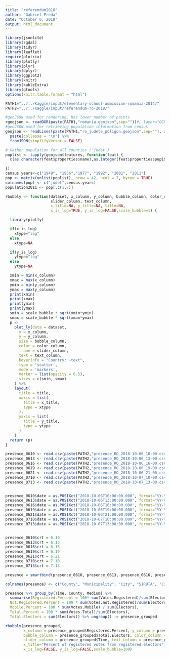 ```yaml
---
title: "referendum2018"
author: "Gabriel Preda"
date: "October 6, 2018"
output: html_document
---
```




```r
library(jsonlite)
library(rgdal)
library(tidyr)
library(leaflet)
require(plotrix)
library(plotly)
library(plyr)
library(dplyr)
library(ggplot2)
library(knitr)
library(kableExtra)
library(gtools)
options(knitr.table.format = "html") 
```


```r
PATH1="../../Kaggle/input/elementary-school-admission-romania-2014/"
PATH2="../../Kaggle/input/referendum-ro-2018/"

```



```r
#geoJSON used for rendering, has lower number of points
rgeojson <- readOGR(paste(PATH1,"romania.geojson",sep=""))#, layer="OGRGeoJSON")
#geoJSON used for retrieving population information from census
geojson <- readLines(paste(PATH1,"ro_judete_poligon.geojson",sep=""), warn = FALSE, encoding = "UTF-8") %>%
  paste(collapse = "\n") %>%
  fromJSON(simplifyVector = FALSE)
```


```r
# Gather population for all counties ('judet')
poplist <- lapply(geojson$features, function(feat) {
  c(as.character(feat$properties$name),as.integer(feat$properties$pop1948),as.integer(feat$properties$pop1956),as.integer(feat$properties$pop1977), as.integer(feat$properties$pop1992), as.integer(feat$properties$pop2002),as.integer(feat$properties$pop2011))

})
census.years<-c("1948", "1956","1977", "1992", "2001", "2011")
pop <- matrix(unlist(poplist), nrow = 42, ncol = 7, byrow = TRUE)
colnames(pop) <- c("judet",census.years)
population2011 <- pop[,c(1,7)]
``` 

```r
rbubbly <- function(dataset, x_column, y_column, bubble_column, color_column,
                    slider_column, text_column,
                    x_title=NA, y_title=NA, title=NA,
                    x_is_log=TRUE, y_is_log=FALSE,scale_bubble=1) {

  library(plotly)

  if(x_is_log)
    xtype="log"
  else
    xtype=NA

  if(y_is_log)
    ytype="log"
  else
    ytype=NA

  xmin = min(x_column)
  xmax = max(x_column)
  ymin = min(y_column)
  ymax = max(y_column)
  print(xmin)
  print(xmax)
  print(ymin)
  print(ymax)
  smin = scale_bubble * sqrt(xmin*ymin)
  smax = scale_bubble * sqrt(xmax*ymax)
  p <-
    plot_ly(data = dataset,
      x = x_column,
      y = y_column,
      size = bubble_column,
      color = color_column,
      frame = slider_column,
      text = text_column,
      hoverinfo = "Country: ~text",
      type = 'scatter',
      mode = 'markers',
      marker = list(opacity = 0.5),
      sizes = c(smin, smax)
    ) %>%
    layout(
      title = title,
      xaxis = list(
        title = x_title,
        type = xtype
      ),
      yaxis = list(
        title = y_title,
        type = ytype
      )
    )
  return (p)
}

```

```r
presence_0610 <- read.csv(paste(PATH2,"presence_RO_2018-10-06_10-00.csv",sep=""))
presence_0613 <- read.csv(paste(PATH2,"presence_RO_2018-10-06_13-00.csv",sep=""))
presence_0616 <- read.csv(paste(PATH2,"presence_RO_2018-10-06_16-00.csv",sep=""))
presence_0619 <- read.csv(paste(PATH2,"presence_RO_2018-10-06_19-00.csv",sep=""))
presence_0621 <- read.csv(paste(PATH2,"presence_RO_2018-10-06_21-00.csv",sep=""))
presence_0710 <- read.csv(paste(PATH2,"presence_RO_2018-10-07_10-00.csv",sep=""))
presence_0713 <- read.csv(paste(PATH2,"presence_RO_2018-10-07_13-00.csv",sep=""))


presence_0610$date = as.POSIXct("2018-10-06T10:00:00.000", format="%Y-%m-%dT%H:%M")
presence_0613$date = as.POSIXct("2018-10-06T13:00:00.000", format="%Y-%m-%dT%H:%M")
presence_0616$date = as.POSIXct("2018-10-06T16:00:00.000", format="%Y-%m-%dT%H:%M")
presence_0619$date = as.POSIXct("2018-10-06T19:00:00.000", format="%Y-%m-%dT%H:%M")
presence_0621$date = as.POSIXct("2018-10-06T21:00:00.000", format="%Y-%m-%dT%H:%M")
presence_0710$date = as.POSIXct("2018-10-07T10:00:00.000", format="%Y-%m-%dT%H:%M")
presence_0713$date = as.POSIXct("2018-10-07T13:00:00.000", format="%Y-%m-%dT%H:%M")


presence_0610$crt = 6.10
presence_0613$crt = 6.13
presence_0616$crt = 6.16
presence_0619$crt = 6.19
presence_0621$crt = 6.21
presence_0710$crt = 7.10
presence_0713$crt = 7.13


```

```r
presence = smartbind(presence_0610, presence_0613, presence_0616, presence_0619, presence_0621, presence_0710, presence_0713)

colnames(presence) <- c("County", "Municipality", "City", "SIRUTA", "Circumscription", "Location", "Medium", "Electors", "Votes.Registered", "Votes.not.Registered", "Votes.Mobile", "Votes.Total", "Date.Hour", "Time")
```


```r

presence %>% group_by(Time, County, Medium) %>% 
  summarise(Registered.Percent = 100* sum(Votes.Registered)/sum(Electors),
  Not.Registered.Percent = 100 * sum(Votes.not.Registered)/sum(Electors),
  Mobile.Percent = 100 * sum(Votes.Mobile) / sum(Electors),
  Total.Percent = 100 * sum(Votes.Total)/sum(Electors),
  Total.Electors = sum(Electors)) %>% ungroup() -> presence_grouped
```

```r
rbubbly(presence_grouped,
        x_column = presence_grouped$Registered.Percent, y_column = presence_grouped$Total.Percent,
        bubble_column = presence_grouped$Total.Electors, color_column = presence_grouped$Medium,
        slider_column = presence_grouped$Time, text_column = presence_grouped$County,
        x_title="Percent of registered votes from registered electors", y_title="Percent of total votes from registered electors",                    title="Referendum 2018 Romania\nPercent of votes per county, grouped by Rural/Urban medium",
        x_is_log=FALSE, y_is_log=FALSE,scale_bubble=100)
```
